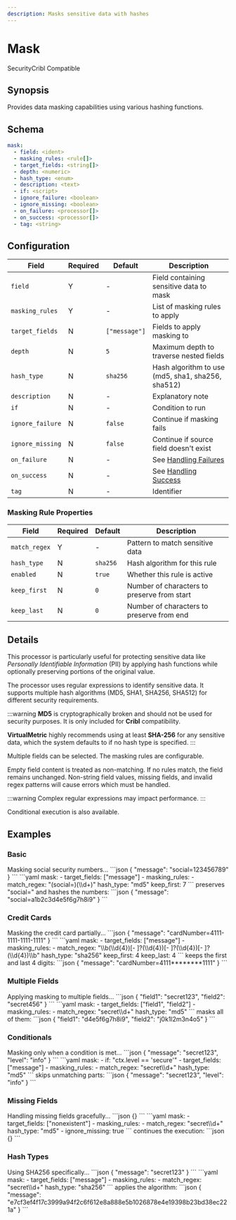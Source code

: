 ```yaml
---
description: Masks sensitive data with hashes
---
```


# Mask

<span className="theme-doc-version-badge badge badge--primary">Security</span><span className="theme-doc-version-badge badge badge--secondary">Cribl Compatible</span>

## Synopsis

Provides data masking capabilities using various hashing functions.

## Schema

```yaml {2-6}
mask:
  - field: <ident>
  - masking_rules: <rule[]>
  - target_fields: <string[]>
  - depth: <numeric>
  - hash_type: <enum>
  - description: <text>
  - if: <script>
  - ignore_failure: <boolean>
  - ignore_missing: <boolean>
  - on_failure: <processor[]>
  - on_success: <processor[]>
  - tag: <string>
```

## Configuration

|Field|Required|Default|Description|
|---|---|---|---|
|`field`|Y|-|Field containing sensitive data to mask|
|`masking_rules`|Y|-|List of masking rules to apply|
|`target_fields`|N|`["message"]`|Fields to apply masking to|
|`depth`|N|`5`|Maximum depth to traverse nested fields|
|`hash_type`|N|`sha256`|Hash algorithm to use (md5, sha1, sha256, sha512)|
|`description`|N|-|Explanatory note|
|`if`|N|-|Condition to run|
|`ignore_failure`|N|`false`|Continue if masking fails|
|`ignore_missing`|N|`false`|Continue if source field doesn't exist|
|`on_failure`|N|-|See [Handling Failures](../handling-failures.mdx)|
|`on_success`|N|-|See [Handling Success](../handling-success.mdx)|
|`tag`|N|-|Identifier|

### Masking Rule Properties

|Field|Required|Default|Description|
|---|---|---|---|
|`match_regex`|Y|-|Pattern to match sensitive data|
|`hash_type`|N|`sha256`|Hash algorithm for this rule|
|`enabled`|N|`true`|Whether this rule is active|
|`keep_first`|N|`0`|Number of characters to preserve from start|
|`keep_last`|N|`0`|Number of characters to preserve from end|

## Details

This processor is particularly useful for protecting sensitive data like _Personally Identifiable Information_ (PII) by applying hash functions while optionally preserving portions of the original value.

The processor uses regular expressions to identify sensitive data. It supports multiple hash algorithms (MD5, SHA1, SHA256, SHA512) for different security requirements.

:::warning
**MD5** is cryptographically broken and should not be used for security purposes. It is only included for **Cribl** compatibility.

**VirtualMetric** highly recommends using at least **SHA-256** for any sensitive data, which the system defaults to if no hash type is specified.
:::

Multiple fields can be selected. The masking rules are configurable.

Empty field content is treated as non-matching. If no rules match, the field remains unchanged. Non-string field values, missing fields, and invalid regex patterns will cause errors which must be handled.

:::warning
Complex regular expressions may impact performance.
:::

Conditional execution is also available.

## Examples

### Basic

<ExampleGrid>
  <CommentCol>
    Masking social security numbers...
  </CommentCol>
  <CodeCol>
    ```json
    {
      "message": "social=123456789"
    }
    ```
    ```yaml
    mask:
      - target_fields: ["message"]
      - masking_rules:
          - match_regex: "(social=)(\\d+)"
            hash_type: "md5"
            keep_first: 7
    ```
  </CodeCol>
  <CommentCol>
    preserves "social=" and hashes the numbers:
  </CommentCol>
  <CodeCol>
    ```json
    {
      "message": "social=a1b2c3d4e5f6g7h8i9"
    }
    ```
  </CodeCol>
</ExampleGrid>

### Credit Cards

<ExampleGrid>
  <CommentCol>
    Masking the credit card partially...
  </CommentCol>
  <CodeCol>
    ```json
    {
      "message": "cardNumber=4111-1111-1111-1111"
    }
    ```
    ```yaml
    mask:
      - target_fields: ["message"]
      - masking_rules:
          - match_regex: "\\b(\\d{4})[- ]?(\\d{4})[- ]?(\\d{4})[- ]?(\\d{4})\\b"
            hash_type: "sha256"
            keep_first: 4
            keep_last: 4
    ```
  </CodeCol>
  <CommentCol>
    keeps the first and last 4 digits:
  </CommentCol>
  <CodeCol>
    ```json
    {
      "message": "cardNumber=4111********1111"
    }
    ```
  </CodeCol>
</ExampleGrid>

### Multiple Fields

<ExampleGrid>
  <CommentCol>
    Applying masking to multiple fields...
  </CommentCol>
  <CodeCol>
    ```json
    {
      "field1": "secret123",
      "field2": "secret456"
    }
    ```
    ```yaml
    mask:
      - target_fields: ["field1", "field2"]
      - masking_rules:
          - match_regex: "secret\\d+"
            hash_type: "md5"
    ```
  </CodeCol>
  <CommentCol>
    masks all of them:
  </CommentCol>
  <CodeCol>
    ```json
    {
      "field1": "d4e5f6g7h8i9",
      "field2": "j0k1l2m3n4o5"
    }
    ```
  </CodeCol>
</ExampleGrid>

### Conditionals

<ExampleGrid>
  <CommentCol>
    Masking only when a condition is met...
  </CommentCol>
  <CodeCol>
    ```json
    {
      "message": "secret123",
      "level": "info"
    }
    ```
    ```yaml
    mask:
      - if: "ctx.level == 'secure'"
      - target_fields: ["message"]
      - masking_rules:
          - match_regex: "secret\\d+"
            hash_type: "md5"
    ```
  </CodeCol>
  <CommentCol>
    skips unmatching parts:
  </CommentCol>
  <CodeCol>
    ```json
    {
      "message": "secret123",
      "level": "info"
    }
    ```
  </CodeCol>
</ExampleGrid>

### Missing Fields

<ExampleGrid>
  <CommentCol>
    Handling missing fields gracefully...
  </CommentCol>
  <CodeCol>
    ```json
    {}
    ```
    ```yaml
    mask:
      - target_fields: ["nonexistent"]
      - masking_rules:
          - match_regex: "secret\\d+"
            hash_type: "md5"
      - ignore_missing: true
    ```
  </CodeCol>
  <CommentCol>
    continues the execution:
  </CommentCol>
  <CodeCol>
    ```json
    {}
    ```
  </CodeCol>
</ExampleGrid>

### Hash Types

<ExampleGrid>
  <CommentCol>
    Using SHA256 specifically...
  </CommentCol>
  <CodeCol>
    ```json
    {
      "message": "secret123"
    }
    ```
    ```yaml
    mask:
      - target_fields: ["message"]
      - masking_rules:
          - match_regex: "secret\\d+"
            hash_type: "sha256"
    ```
  </CodeCol>
  <CommentCol>
    applies the algorithm:
  </CommentCol>
  <CodeCol>
    ```json
    {
      "message": "e7cf3ef4f17c3999a94f2c6f612e8a888e5b1026878e4e19398b23bd38ec221a"
    }
    ```
  </CodeCol>
</ExampleGrid>
